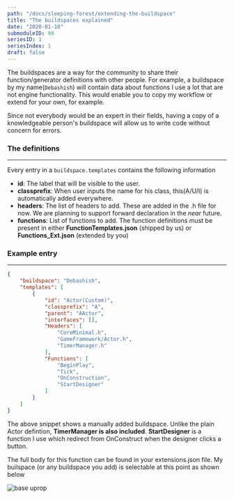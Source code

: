 ```yaml
---
path: "/docs/sleeping-forest/extending-the-buildspace"
title: "The buildspaces explained"
date: "2020-01-10"
submoduleID: 98
seriesID: 1
seriesIndex: 1
draft: false
---
```


The buildspaces are a way for the community to share their function/generator definitions with other people.
For example, a buildspace by my name(`Debashish`) will contain data about functions I use a lot that are not engine functionality.
This would enable you to copy my workflow or extend for your own, for example.

Since not everybody would be an expert in their fields,
having a copy of a knowledgeable person's buildspace will allow us to write code without concern for errors.

### The definitions

---

Every entry in a `buildspace.templates` contains the following information

- **id**: The label that will be visible to the user.
- **classprefix**: When user inputs the name for his class, this(A/U/I) is automatically added everywhere.
- **headers**: The list of headers to add. These are added in the .h file for now. We are planning to support forward declaration in the _near_ future.
- **functions**: List of functions to add. The function definitions must be present in either **FunctionTemplates.json** (shipped by us) or
  **Functions_Ext.json** (extended by you)

### Example entry

---

```json
{
	"buildspace": "Debashish",
	"templates": [
		{
			"id": "Actor(Custom)",
			"classprefix": "A",
			"parent": "AActor",
			"interfaces": [],
			"Headers": [
				"CoreMinimal.h",
				"GameFramework/Actor.h",
				"TimerManager.h"
			],
			"Functions": [
				"BeginPlay",
				"Tick",
				"OnConstruction",
				"StartDesigner"
			]
		}
	]
}
```

The above snippet shows a manually added buildspace. Unlike the plain Actor defintion, **TimerManager is also included**.
**StartDesigner** is a function I use which redirect from OnConstruct when the designer clicks a button.

The full body for this function can be found in your extensions.json file. My builspace (or any buildspace you add)
is selectable at this point as shown below

![base uprop](../../../../images/DaedalusAPI/extending-features/buildspace-selection.png)
